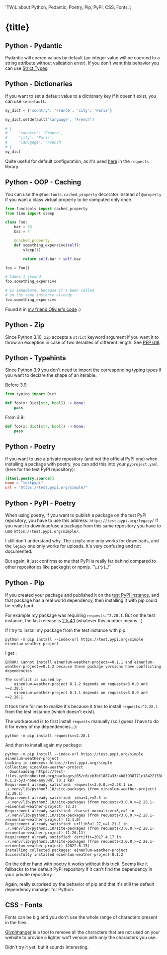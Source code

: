 
  'TWIL about Python, Pedantic, Poetry, Pip, PyPI, CSS, Fonts.';

<ArticleLayout title={title} description={description} publishedAt={publishedAt}>

# {title}

## Python - Pydantic

Pydantic will coerce values by default (an integer value will be coerced to a string attribute without validation error). If you don't want this behavior you can use [Strict Types](https://pydantic-docs.helpmanual.io/usage/types/#strict-types).

## Python - Dictionaries

If you want to set a default value to a dictionary key if it doesn't exist, you can use `setdefault`.

```python
my_dict = {'country': 'France', 'city': 'Paris'}

my_dict.setdefault('language', 'French')

# {
#     'country': 'France',
#     'city': 'Paris',
#     'lanugage': 'French'
# }
my_dict
```

Quite useful for default configuration, as it's used [here](https://github.com/psf/requests/blob/2a6f290bc09324406708a4d404a88a45d848ddf9/requests/sessions.py#L599) in the `requests` library.

## Python - OOP - Caching

You can use the `@functools.cached_property` decorator instead of `@property` if you want a class virtual property to be computed only once.

```python
from functools import cached_property
from time import sleep

class Foo:
    bar = 33
    baz = 4

    @cached_property
    def something_expensive(self):
        sleep(1)

        return self.bar + self.baz

foo = Foo()

# Takes 1 second
foo.something_expensive

# Is immediate, because it's been called
# on the same instance already
foo.something_expensive
```

Found it in [my friend Olivier's code](https://github.com/olivierphi/gin_scoring/blob/7b2739f01e078540e8e6fc5ee28ffb1f72dedf36/src/apps/gin_scoring/models.py#L25) :)

## Python - Zip

Since Python 3.10, `zip` accepts a `strict` keyword argument if you want it to throw an exception in case of two iterables of different length. See [PEP 618](https://peps.python.org/pep-0618/).

## Python - Typehints

Since Python 3.9 you don't need to import the corresponding typing types if you want to declare the shape of an iterable.

Before 3.9:

```python
from typing import Dict

def foo(x: Dict[str, bool]) -> None:
    pass
```

From 3.9:

```python
def foo(x: dict[str, bool]) -> None:
    pass
```

## Python - Poetry

If you want to use a private repository (and not the official PyPI one) when installing a package with poetry, you can add this into your `pyproject.yaml` (here for the test PyPI repository):

```toml
[[tool.poetry.source]]
name = "testpypi"
url = "https://test.pypi.org/simple/"
```

## Python - PyPI - Poetry

When using poetry, if you want to publish a package on the test PyPI repository, you have to use this address: `https://test.pypi.org/legacy/`
If you want to download/use a package from this same repository you have to use `https://test.pypi.org/simple/`.

I still don't understand why. The `simple` one only works for downloads, and the `legacy` one only works for uploads. It's very confusing and not documented.

But again, it just confirms to me that PyPI is really far behind compared to other repositories like packagist or npmjs. ¯\\\_(ツ)\_/¯

## Python - Pip

If you created your package and published it on the [test PyPI instance](https://test.pypi.org/), and that package has a real world dependency, then installing it with pip could be really hard.

For example my package was requiring `requests:^2.28.1`. But on the test instance, the last release is [2.5.4.1](https://test.pypi.org/project/requests/) (whatever this number means…).

If I try to install my package from the test instance with pip:

```
python -m pip install --index-url https://test.pypi.org/simple einenlum-weather-project
```

I get :

```
ERROR: Cannot install einenlum-weather-project==0.1.1 and einenlum-weather-project==0.1.2 because these package versions have conflicting dependencies.

The conflict is caused by:
    einenlum-weather-project 0.1.2 depends on requests<3.0.0 and >=2.28.1
    einenlum-weather-project 0.1.1 depends on requests<3.0.0 and >=2.28.1
```

It took time for me to realize it's because it tries to install `requests:^2.28.1` from the test instance (which doesn't exist).

The workaround is to first install `requests` manually (so I guess I have to do it for every of my dependencies…):

```
python -m pip install requests==2.28.1
```

And then to install again my package:

```
python -m pip install --index-url https://test.pypi.org/simple einenlum-weather-project
Looking in indexes: https://test.pypi.org/simple
Collecting einenlum-weather-project
  Downloading https://test-files.pythonhosted.org/packages/05/c0/eb3bf1887a33c4b8f938771e1842213302b1b72dd9f12621320a3f645f1b/einenlum_weather_project-0.1.2-py3-none-any.whl (3.1 kB)
Requirement already satisfied: requests<3.0.0,>=2.28.1 in ./.venv/lib/python3.10/site-packages (from einenlum-weather-project) (2.28.1)
Requirement already satisfied: idna<4,>=2.5 in ./.venv/lib/python3.10/site-packages (from requests<3.0.0,>=2.28.1->einenlum-weather-project) (3.3)
Requirement already satisfied: charset-normalizer<3,>=2 in ./.venv/lib/python3.10/site-packages (from requests<3.0.0,>=2.28.1->einenlum-weather-project) (2.1.0)
Requirement already satisfied: urllib3<1.27,>=1.21.1 in ./.venv/lib/python3.10/site-packages (from requests<3.0.0,>=2.28.1->einenlum-weather-project) (1.26.11)
Requirement already satisfied: certifi>=2017.4.17 in ./.venv/lib/python3.10/site-packages (from requests<3.0.0,>=2.28.1->einenlum-weather-project) (2022.6.15)
Installing collected packages: einenlum-weather-project
Successfully installed einenlum-weather-project-0.1.2
```

On the other hand with poetry it works without this trick. Seems like it fallbacks to the default PyPI repository if it can't find the dependency in your private repository.

Again, really surprised by the behavior of pip and that it's still the default dependency manager for Python.

## CSS - Fonts

Fonts can be big and you don't use the whole range of characters present in the files.

[Glyphhanger](https://github.com/zachleat/glyphhanger) is a tool to remove all the characters that are not used on your website to provide a lighter woff version with only the characters you use.

Didn't try it yet, but it sounds interesting.

</ArticleLayout>
